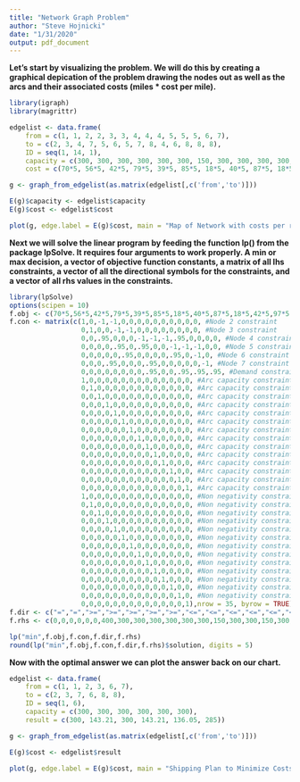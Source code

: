 ---
title: "Network Graph Problem"
author: "Steve Hojnicki"
date: "1/31/2020"
output: pdf_document
---
**Let's start by visualizing the problem. We will do this by creating a graphical depication of the problem drawing the nodes out as well as the arcs and their associated costs (miles * cost per mile).**


```{r}
library(igraph)
library(magrittr)

edgelist <- data.frame(
    from = c(1, 1, 2, 2, 3, 3, 4, 4, 4, 5, 5, 5, 6, 7),
    to = c(2, 3, 4, 7, 5, 6, 5, 7, 8, 4, 6, 8, 8, 8),
    ID = seq(1, 14, 1),
    capacity = c(300, 300, 300, 300, 300, 300, 150, 300, 300, 300, 300, 300, 300, 300),
    cost = c(70*5, 56*5, 42*5, 79*5, 39*5, 85*5, 18*5, 40*5, 87*5, 18*5, 42*5, 97*5, 35*5, 25*5))

g <- graph_from_edgelist(as.matrix(edgelist[,c('from','to')]))

E(g)$capacity <- edgelist$capacity
E(g)$cost <- edgelist$cost

plot(g, edge.label = E(g)$cost, main = "Map of Network with costs per route")

```

**Next we will solve the linear program by feeding the function lp() from the package lpSolve. It requires four arguments to work properly. A min or max decision, a vector of objective function constants, a matrix of all lhs constraints, a vector of all the directional symbols for the constraints, and a vector of all rhs values in the constraints.**

```{r}
library(lpSolve)
options(scipen = 10)
f.obj <- c(70*5,56*5,42*5,79*5,39*5,85*5,18*5,40*5,87*5,18*5,42*5,97*5,35*5,25*5)
f.con <- matrix(c(1,0,-1,-1,0,0,0,0,0,0,0,0,0,0, #Node 2 constraint
                  0,1,0,0,-1,-1,0,0,0,0,0,0,0,0, #Node 3 constraint
                  0,0,.95,0,0,0,-1,-1,-1,.95,0,0,0,0, #Node 4 constraint
                  0,0,0,0,.95,0,.95,0,0,-1,-1,-1,0,0, #Node 5 constraint
                  0,0,0,0,0,.95,0,0,0,0,.95,0,-1,0, #Node 6 constraint
                  0,0,0,.95,0,0,0,.95,0,0,0,0,0,-1, #Node 7 constraint
                  0,0,0,0,0,0,0,0,.95,0,0,.95,.95,.95, #Demand constraint
                  1,0,0,0,0,0,0,0,0,0,0,0,0,0, #Arc capacity constraint
                  0,1,0,0,0,0,0,0,0,0,0,0,0,0, #Arc capacity constraint
                  0,0,1,0,0,0,0,0,0,0,0,0,0,0, #Arc capacity constraint
                  0,0,0,1,0,0,0,0,0,0,0,0,0,0, #Arc capacity constraint
                  0,0,0,0,1,0,0,0,0,0,0,0,0,0, #Arc capacity constraint
                  0,0,0,0,0,1,0,0,0,0,0,0,0,0, #Arc capacity constraint
                  0,0,0,0,0,0,1,0,0,0,0,0,0,0, #Arc capacity constraint
                  0,0,0,0,0,0,0,1,0,0,0,0,0,0, #Arc capacity constraint
                  0,0,0,0,0,0,0,0,1,0,0,0,0,0, #Arc capacity constraint
                  0,0,0,0,0,0,0,0,0,1,0,0,0,0, #Arc capacity constraint
                  0,0,0,0,0,0,0,0,0,0,1,0,0,0, #Arc capacity constraint
                  0,0,0,0,0,0,0,0,0,0,0,1,0,0, #Arc capacity constraint
                  0,0,0,0,0,0,0,0,0,0,0,0,1,0, #Arc capacity constraint
                  0,0,0,0,0,0,0,0,0,0,0,0,0,1, #Arc capacity constraint
                  1,0,0,0,0,0,0,0,0,0,0,0,0,0, #Non negativity constraint
                  0,1,0,0,0,0,0,0,0,0,0,0,0,0, #Non negativity constraint
                  0,0,1,0,0,0,0,0,0,0,0,0,0,0, #Non negativity constraint
                  0,0,0,1,0,0,0,0,0,0,0,0,0,0, #Non negativity constraint
                  0,0,0,0,1,0,0,0,0,0,0,0,0,0, #Non negativity constraint
                  0,0,0,0,0,1,0,0,0,0,0,0,0,0, #Non negativity constraint
                  0,0,0,0,0,0,1,0,0,0,0,0,0,0, #Non negativity constraint
                  0,0,0,0,0,0,0,1,0,0,0,0,0,0, #Non negativity constraint
                  0,0,0,0,0,0,0,0,1,0,0,0,0,0, #Non negativity constraint
                  0,0,0,0,0,0,0,0,0,1,0,0,0,0, #Non negativity constraint
                  0,0,0,0,0,0,0,0,0,0,1,0,0,0, #Non negativity constraint
                  0,0,0,0,0,0,0,0,0,0,0,1,0,0, #Non negativity constraint
                  0,0,0,0,0,0,0,0,0,0,0,0,1,0, #Non negativity constraint
                  0,0,0,0,0,0,0,0,0,0,0,0,0,1),nrow = 35, byrow = TRUE) #Non negativity constraint
f.dir <- c("=","=",">=",">=",">=",">=",">=","<=","<=","<=","<=","<=","<=","<=","<=","<=","<=","<=","<=","<=","<=",">=",">=",">=",">=",">=",">=",">=",">=",">=",">=",">=",">=",">=",">=")
f.rhs <- c(0,0,0,0,0,0,400,300,300,300,300,300,300,150,300,300,150,300,300,300,300,0,0,0,0,0,0,0,0,0,0,0,0,0,0)

lp("min",f.obj,f.con,f.dir,f.rhs)
round(lp("min",f.obj,f.con,f.dir,f.rhs)$solution, digits = 5)
```

**Now with the optimal answer we can plot the answer back on our chart.**


```{r}
edgelist <- data.frame(
    from = c(1, 1, 2, 3, 6, 7),
    to = c(2, 3, 7, 6, 8, 8),
    ID = seq(1, 6),
    capacity = c(300, 300, 300, 300, 300, 300),
    result = c(300, 143.21, 300, 143.21, 136.05, 285))

g <- graph_from_edgelist(as.matrix(edgelist[,c('from','to')]))

E(g)$cost <- edgelist$result

plot(g, edge.label = E(g)$cost, main = "Shipping Plan to Minimize Costs", xlim = c(-1,0))

```
